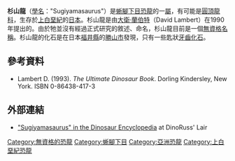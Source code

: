 '''杉山龍'''（[[學名|學名]]："Sugiyamasaurus"）是[[蜥腳下目|蜥腳下目]][[恐龍|恐龍]]的一[[屬|屬]]，有可能是[[圓頂龍科|圓頂龍科]]，生存於[[上白堊紀|上白堊紀]]的[[日本|日本]]。杉山龍是由[[大衛·蘭伯特|大衛·蘭伯特]]（David Lambert）在1990年提出的。由於牠並沒有經過正式研究的敘述、命名，杉山龍目前是一個[[無資格名稱|無資格名稱]]。杉山龍的化石是在日本[[福井縣|福井縣]]的[[勝山市|勝山市]]發現，只有一些匙狀[[牙齒|牙齒]][[化石|化石]]。

==參考資料==
* Lambert D. (1993). ''The Ultimate Dinosaur Book''. Dorling Kindersley, New York. ISBN 0-86438-417-3 

==外部連結==
* [http://web.me.com/dinoruss/de_4/5a9388a.htm "Sugiyamasaurus" in the Dinosaur Encyclopedia] {{Wayback|url=http://web.me.com/dinoruss/de_4/5a9388a.htm |date=20090921071150 }} at DinoRuss' Lair

{{dinosaur-stub}}

[[Category:無資格的恐龍|Category:無資格的恐龍]]
[[Category:蜥腳下目|Category:蜥腳下目]]
[[Category:亞洲恐龍|Category:亞洲恐龍]]
[[Category:上白堊紀恐龍|Category:上白堊紀恐龍]]